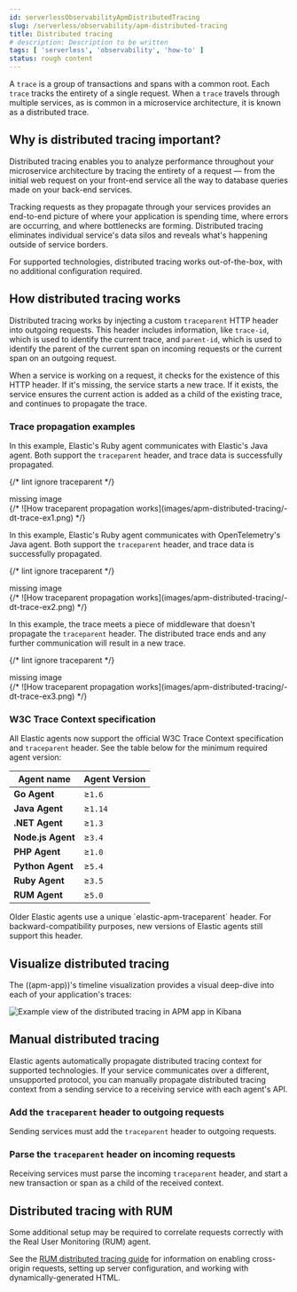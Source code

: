 ```yaml
---
id: serverlessObservabilityApmDistributedTracing
slug: /serverless/observability/apm-distributed-tracing
title: Distributed tracing
# description: Description to be written
tags: [ 'serverless', 'observability', 'how-to' ]
status: rough content
---
```



<RoughContent />


<div id="apm-distributed-tracing"></div>

A `trace` is a group of <DocLink id="serverlessObservabilityApmSpansTransactionsErrorsMetricsMetadata">transactions</DocLink> and <DocLink id="serverlessObservabilityApmSpansTransactionsErrorsMetricsMetadata">spans</DocLink> with a common root.
Each `trace` tracks the entirety of a single request.
When a `trace` travels through multiple services, as is common in a microservice architecture,
it is known as a distributed trace.

<div id="why-distributed-tracing"></div>

## Why is distributed tracing important?

Distributed tracing enables you to analyze performance throughout your microservice architecture
by tracing the entirety of a request &mdash; from the initial web request on your front-end service
all the way to database queries made on your back-end services.

Tracking requests as they propagate through your services provides an end-to-end picture of
where your application is spending time, where errors are occurring, and where bottlenecks are forming.
Distributed tracing eliminates individual service's data silos and reveals what's happening outside of
service borders.

For supported technologies, distributed tracing works out-of-the-box, with no additional configuration required.

<div id="how-distributed-tracing"></div>

## How distributed tracing works

Distributed tracing works by injecting a custom `traceparent` HTTP header into outgoing requests.
This header includes information, like `trace-id`, which is used to identify the current trace,
and `parent-id`, which is used to identify the parent of the current span on incoming requests
or the current span on an outgoing request.

When a service is working on a request, it checks for the existence of this HTTP header.
If it's missing, the service starts a new trace.
If it exists, the service ensures the current action is added as a child of the existing trace,
and continues to propagate the trace.

<div id="trace-propagation"></div>

### Trace propagation examples

In this example, Elastic's Ruby agent communicates with Elastic's Java agent.
Both support the `traceparent` header, and trace data is successfully propagated.

{/* lint ignore traceparent */}
<div style={{ backgroundColor: "#F1F4FA", width: "100%", height: "250px", textAlign: "center", paddingTop: "110px", marginBottom: "20px" }}><DocIcon type="image" title="missing image"/> missing image</div>
{/* ![How traceparent propagation works](images/apm-distributed-tracing/-dt-trace-ex1.png) */}

In this example, Elastic's Ruby agent communicates with OpenTelemetry's Java agent.
Both support the `traceparent` header, and trace data is successfully propagated.

{/* lint ignore traceparent */}
<div style={{ backgroundColor: "#F1F4FA", width: "100%", height: "250px", textAlign: "center", paddingTop: "110px", marginBottom: "20px" }}><DocIcon type="image" title="missing image"/> missing image</div>
{/* ![How traceparent propagation works](images/apm-distributed-tracing/-dt-trace-ex2.png) */}

In this example, the trace meets a piece of middleware that doesn't propagate the `traceparent` header.
The distributed trace ends and any further communication will result in a new trace.

{/* lint ignore traceparent */}
<div style={{ backgroundColor: "#F1F4FA", width: "100%", height: "250px", textAlign: "center", paddingTop: "110px", marginBottom: "20px" }}><DocIcon type="image" title="missing image"/> missing image</div>
{/* ![How traceparent propagation works](images/apm-distributed-tracing/-dt-trace-ex3.png) */}

<div id="w3c-tracecontext-spec"></div>

### W3C Trace Context specification

All Elastic agents now support the official W3C Trace Context specification and `traceparent` header.
See the table below for the minimum required agent version:

| Agent name | Agent Version |
|---|---|
| **Go Agent** | ≥`1.6` |
| **Java Agent** | ≥`1.14` |
| **.NET Agent** | ≥`1.3` |
| **Node.js Agent** | ≥`3.4` |
| **PHP Agent** | ≥`1.0` |
| **Python Agent** | ≥`5.4` |
| **Ruby Agent** | ≥`3.5` |
| **RUM Agent** | ≥`5.0` |

<DocCallOut title="Note">
Older Elastic agents use a unique `elastic-apm-traceparent` header.
For backward-compatibility purposes, new versions of Elastic agents still support this header.
</DocCallOut>

<div id="visualize-distributed-tracing"></div>

## Visualize distributed tracing

The ((apm-app))'s timeline visualization provides a visual deep-dive into each of your application's traces:

![Example view of the distributed tracing in APM app in Kibana](images/spans/apm-distributed-tracing.png)

<div id="manual-distributed-tracing"></div>

## Manual distributed tracing

Elastic agents automatically propagate distributed tracing context for supported technologies.
If your service communicates over a different, unsupported protocol,
you can manually propagate distributed tracing context from a sending service to a receiving service
with each agent's API.

<div id="distributed-tracing-outgoing"></div>

### Add the `traceparent` header to outgoing requests

Sending services must add the `traceparent` header to outgoing requests.

<TabWidgetsDistributedTraceSendWidget />

<div id="distributed-tracing-incoming"></div>

### Parse the `traceparent` header on incoming requests

Receiving services must parse the incoming `traceparent` header,
and start a new transaction or span as a child of the received context.

<TabWidgetsDistributedTraceReceiveWidget />

<div id="distributed-tracing-rum"></div>

## Distributed tracing with RUM

Some additional setup may be required to correlate requests correctly with the Real User Monitoring (RUM) agent.

See the [RUM distributed tracing guide](((apm-rum-ref))/distributed-tracing-guide.html)
for information on enabling cross-origin requests, setting up server configuration,
and working with dynamically-generated HTML.
